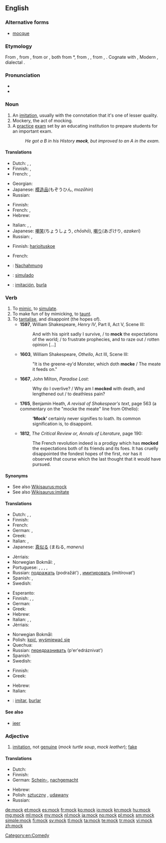 ==English==

===Alternative forms===
* [[mocque]] {{qualifier|obsolete}}

===Etymology===
From {{etyl|enm}} {{term|mokken|lang=enm}}, from {{etyl|frm}} {{term|mocquer||to deride, jeer|lang=frm}}, from {{etyl|dum}} {{term|mocken||to mumble|lang=dum}} or {{etyl|gml}} {{term|mucken||to grumble, talk with the mouth half-opened|lang=gml}}, both from {{etyl|osx}} *{{term||mokkian, *mukkian|to low, mumble|lang=osx}}, from {{etyl|gem-pro|en}} {{recons|mukkjanan|lang=gem-pro}}, {{recons|mūhanan||to low, bellow, shout|lang=gem-pro}}, from {{etyl|ine-pro|en}} {{recons|mūg-|lang=ine-pro}}, {{recons|mūk-||to low, mumble|lang=ine-pro}}. Cognate with {{etyl|goh|-}} {{term|firmucken||to be stupid|lang=goh}}, Modern {{etyl|de|-}} {{term|mucksen||to utter a word|lang=de}}, {{etyl|nl|-}} dialectal {{term|mokkel||kiss|lang=nl}}.

===Pronunciation===
* {{audio|en-us-mock.ogg|Audio (US)}}
* {{rhymes|ɒk}}

===Noun===
{{en-noun}}

# An [[imitation]], usually with the connotation that it's one of lesser quality.
# Mockery, the act of mocking.
# A [[practice]] [[exam]] set by an educating institution to prepare students for an important exam.
#: ''He got a B in his History '''mock''', but improved to an A in the exam.''

====Translations====
{{trans-top|imitation}}
* Dutch: {{t+|nl|namaak|m}}, {{t+|nl|afgietsel|n}}, {{t+|nl|imitatie|f}}
* Finnish: {{t-|fi|jäljitelmä}}, {{t+|fi|väärennös}}
* French: {{t+|fr|imitation|f}}, {{t+|fr|succédané|m}}
{{trans-mid}}
* Georgian: {{t-|ka|მოჩვენებითი|sc=Geor}}
* Japanese: [[模造品]](もぞうひん, ''mozōhin'')
* Russian: {{t+|ru|подделка|f|tr=podd'élka}}
{{trans-bottom}}

{{trans-top|act of mocking}}
* Finnish: {{t+|fi|pilkka}}
* French: {{t+|fr|se moquer}}, {{t+|fr|parodier}}
* Hebrew: {{t-|he|סניטה|f|tr=snitá}}
{{trans-mid}}
* Italian: {{t-|it|derisione|f}}, {{t+|it|finto}}, {{t-|it|simulato}}
* Japanese: [[嘲笑]](ちょうしょう, ''chōshō''), [[嘲り]](あざけり, ''azakeri'')
* Russian: {{t+|ru|насмешка|f|tr=nasm'éška}}, {{t+|ru|пародия|f|tr=paródija}}
{{trans-bottom}}

{{trans-top|practice exam}}
* Finnish: [[harjoituskoe]]
{{trans-mid}}
* French: {{t+|fr|examen blanc|m}}
{{trans-bottom}}

{{checktrans-top}}
* {{ttbc|de}}: [[Nachahmung]] {{f}}
* {{ttbc|pt}}: [[simulado]]
* {{ttbc|es}}: [[imitación]], [[burla]]
{{trans-bottom}}

===Verb===
{{en-verb}}

# To [[mimic]], to [[simulate]].
# To make fun of by mimicking, to [[taunt]].
# To [[tantalise]], and disappoint (the hopes of).
#* '''1597''', William Shakespeare, ''Henry IV'', Part II, Act V, Scene III:
#*: And with his spirit sadly I survive, / to '''mock''' the expectations of the world; / to frustrate prophecies, and to raze out / rotten opinion [...]
#* '''1603''', William Shakespeare, ''Othello'', Act III, Scene III:
#*: "It is the greene-ey'd Monster, which doth '''mocke''' / The meate it feeds on."
#* '''1667''', John Milton, ''Paradise Lost'':
#*: Why do I overlive? / Why am I '''mocked''' with death, and lengthened out / to deathless pain?
#* <!--Note: this quotation may not prove the existence of the word in the way our CFI requires, but it can be kept as illustrative. The other citations prove the existence of the word.--> '''1765''', Benjamin Heath, ''A revisal of Shakespear's text'', page 563 (a commentary on the "mocke the meate" line from Othello):
#*: '''‘Mock’''' certainly never signifies to loath. Its common signification is, to disappoint.
#* '''1812''', ''The Critical Review or, Annals of Literature'', page 190:
#*: The French revolution indeed is a prodigy which has '''mocked''' the expectations both of its friends and its foes. It has cruelly disappointed the fondest hopes of the first, nor has it observed that course which the last thought that it would have pursued.

====Synonyms====
* See also [[Wikisaurus:mock]]
* See also [[Wikisaurus:imitate]]

====Translations====
{{trans-top|to mimic}}
* Dutch: {{t+|nl|imiteren}}, {{t+|nl|naäpen}}, {{t+|nl|nadoen}}
* Finnish: {{t+|fi|matkia}}
* French: {{t+|fr|imiter}}
* German: {{t+|de|nachahmen}}, {{t+|de|nachäffen}}
* Greek: {{t+|el|μιμούμαι}}
* Italian: {{t-|it|parodiare}}, {{t+|it|imitare}}
* Japanese: [[真似る]] (まねる, ''maneru'')
{{trans-mid}}
* Jèrriais: {{tø|roa-jer|motchi}}
* Norwegian Bokmål: {{t+|nb|imitere}}, {{t+|no|herme}}
* Portuguese: {{t+|pt|simular}}, {{qualifier|Brasil}} {{t+|pt|imitar}}, {{qualifier|Brasil slang}} {{t-|pt|macaquear}}, {{t-|pt|remedar}}, {{t+|pt|arremedar}}
* Russian: [[подражать]] (podražát') {{impf}}, [[имитировать]] (imitírovat') {{impf}}
* Spanish: {{t+|es|imitar}}, {{t+|es|remedar}}
* Swedish: {{t+|sv|härma}}
{{trans-bottom}}

{{trans-top|to taunt}}
* Esperanto: {{t-|eo|moki}}
* Finnish: {{t+|fi|pilkata}}, {{t+|fi|ivata}}, {{t+|fi|ilkkua}}
* German: {{t+|de|aufziehen}}
* Greek: {{t+|el|κοροϊδεύω}}
* Hebrew: {{t-|he|סנט|tr=sanát}}
* Italian: {{t+|it|scimmiottare}}, {{t-|it|schernire}}, {{t+|it|sbeffeggiare}}
* Jèrriais: {{tø|roa-jer|motchi}}
{{trans-mid}}
* Norwegian Bokmål: {{t-|nb|herme etter}}
* Polish: [[kpić]], [[wyśmiewać się]]
* Quechua: {{t-|qu|assipayay}}
* Russian: [[передразнивать]] (p'er'edráznivat') {{impf}}
* Spanish: {{t-|es|burlar}}
* Swedish: {{t+|sv|reta}}
{{trans-bottom}}

{{trans-top|to disappoint someone}}
* Finnish: {{t+|fi|pettää}}
* Greek: {{t+|el|απογοητεύω}}
{{trans-mid}}
* Hebrew: {{t+|he|אכזב|tr=ikhzév}}
* Italian: {{t+|it|deludere}}
{{trans-bottom}}

{{checktrans-top}}
* {{ttbc|es}}: [[imitar]], [[burlar]]
{{trans-bottom}}

====See also====
* [[jeer]]

===Adjective===
{{en-adj|-}}

# [[imitation]], not [[genuine]] (''mock turtle soup'', ''mock leather''); [[fake]]

====Translations====
{{trans-top|imitation, not genuine}}
* Dutch: {{t-|nl|namaak-}}
* Finnish: {{t-|fi|teko-}}
* German: [[Schein-]], [[nachgemacht]]
{{trans-mid}}
* Hebrew: {{t-|he|-דמה|tr=-déme}}
* Polish: [[sztuczny]] {{m}}, [[udawany]] {{m}}
* Russian: {{t+|ru|поддельный|tr=podd'él'nyj}}
{{trans-bottom}}

[[Category:en:Comedy]]

[[de:mock]]
[[et:mock]]
[[es:mock]]
[[fr:mock]]
[[ko:mock]]
[[io:mock]]
[[kn:mock]]
[[hu:mock]]
[[mg:mock]]
[[ml:mock]]
[[my:mock]]
[[nl:mock]]
[[ja:mock]]
[[no:mock]]
[[pl:mock]]
[[sm:mock]]
[[simple:mock]]
[[fi:mock]]
[[sv:mock]]
[[tl:mock]]
[[ta:mock]]
[[te:mock]]
[[tr:mock]]
[[vi:mock]]
[[zh:mock]]